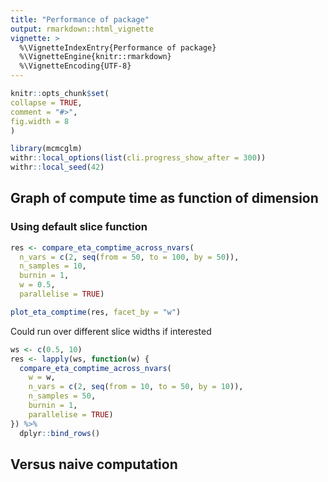 ```yaml
---
title: "Performance of package"
output: rmarkdown::html_vignette
vignette: >
  %\VignetteIndexEntry{Performance of package}
  %\VignetteEngine{knitr::rmarkdown}
  %\VignetteEncoding{UTF-8}
---
```

  
```r
knitr::opts_chunk$set(
collapse = TRUE,
comment = "#>",
fig.width = 8
)
```

```r
library(mcmcglm)
withr::local_options(list(cli.progress_show_after = 300))
withr::local_seed(42)
```

## Graph of compute time as function of dimension

### Using default slice function
```r
res <- compare_eta_comptime_across_nvars(
  n_vars = c(2, seq(from = 50, to = 100, by = 50)),
  n_samples = 10,
  burnin = 1,
  w = 0.5,
  parallelise = TRUE)
```

```r
plot_eta_comptime(res, facet_by = "w")
```

Could run over different slice widths if interested
```r
ws <- c(0.5, 10)
res <- lapply(ws, function(w) {
  compare_eta_comptime_across_nvars(
    w = w,
    n_vars = c(2, seq(from = 10, to = 50, by = 10)),
    n_samples = 50,
    burnin = 1,
    parallelise = TRUE)
}) %>% 
  dplyr::bind_rows()
```

## Versus naive computation

